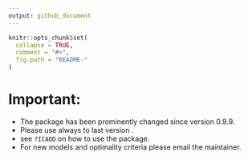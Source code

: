 ```yaml
---
output: github_document
---
```


<!-- README.md is generated from README.Rmd. Please edit that file -->

```r
knitr::opts_chunk$set(
  collapse = TRUE,
  comment = "#>",
  fig.path = "README-"
)
```
# Important:
* The package has been prominently changed since version 0.9.9.
* Please use always to last version .
* see ` ?ICAOD` on how to use the package.
* For new models and optimality criteria please email the maintainer.
